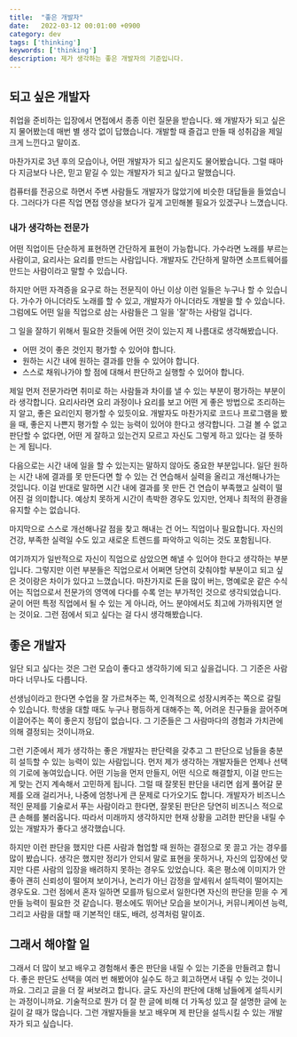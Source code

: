```yaml
---
title:  "좋은 개발자"
date:   2022-03-12 00:01:00 +0900
category: dev
tags: ['thinking']
keywords: ['thinking']
description: 제가 생각하는 좋은 개발자의 기준입니다.
---
```


## 되고 싶은 개발자

취업을 준비하는 입장에서 면접에서 종종 이런 질문을 받습니다.
왜 개발자가 되고 싶은지 물어봤는데 매번 별 생각 없이 답했습니다.
개발할 때 즐겁고 만들 때 성취감을 제일 크게 느낀다고 말이죠.

마찬가지로 3년 후의 모습이나, 어떤 개발자가 되고 싶은지도 물어봤습니다.
그럴 때마다 지금보다 나은, 믿고 맡길 수 있는 개발자가 되고 싶다고 말했습니다.

컴퓨터를 전공으로 하면서 주변 사람들도 개발자가 많았기에 비슷한 대답들을 들었습니다.
그러다가 다른 직업 면접 영상을 보다가 깊게 고민해볼 필요가 있겠구나 느꼈습니다.

### 내가 생각하는 전문가

어떤 직업이든 단순하게 표현하면 간단하게 표현이 가능합니다.
가수라면 노래를 부르는 사람이고, 요리사는 요리를 만드는 사람입니다.
개발자도 간단하게 말하면 소프트웨어를 만드는 사람이라고 말할 수 있습니다.

하지만 어떤 자격증을 요구로 하는 전문직이 아닌 이상 이런 일들은 누구나 할 수 있습니다.
가수가 아니더라도 노래를 할 수 있고, 개발자가 아니더라도 개발을 할 수 있습니다.
그럼에도 어떤 일을 직업으로 삼는 사람들은 그 일을 '잘'하는 사람일 겁니다.

그 일을 잘하기 위해서 필요한 것들에 어떤 것이 있는지 제 나름대로 생각해봤습니다.

- 어떤 것이 좋은 것인지 평가할 수 있어야 합니다.
- 원하는 시간 내에 원하는 결과를 만들 수 있어야 합니다.
- 스스로 채워나가야 할 점에 대해서 판단하고 실행할 수 있어야 합니다.

제일 먼저 전문가라면 취미로 하는 사람들과 차이를 낼 수 있는 부분이 평가하는 부분이라 생각합니다.
요리사라면 요리 과정이나 요리를 보고 어떤 게 좋은 방법으로 조리하는지 알고, 좋은 요리인지 평가할 수 있듯이요.
개발자도 마찬가지로 코드나 프로그램을 봤을 때, 좋은지 나쁜지 평가할 수 있는 능력이 있어야 한다고 생각합니다.
그걸 볼 수 없고 판단할 수 없다면, 어떤 게 잘하고 있는건지 모르고 자신도 그렇게 하고 있다는 걸 뜻하는 게 됩니다.

다음으로는 시간 내에 일을 할 수 있는지는 말하지 않아도 중요한 부분입니다.
일단 원하는 시간 내에 결과를 못 만든다면 할 수 있는 건 연습해서 실력을 올리고 개선해나가는 것입니다.
이걸 반대로 말하면 시간 내에 결과를 못 만든 건 연습이 부족했고 실력이 떨어진 걸 의미합니다.
예상치 못하게 시간이 촉박한 경우도 있지만, 언제나 최적의 환경을 유지할 수는 없습니다.

마지막으로 스스로 개선해나갈 점을 찾고 해내는 건 어느 직업이나 필요합니다.
자신의 건강, 부족한 실력일 수도 있고 새로운 트렌드를 파악하고 익히는 것도 포함됩니다.

여기까지가 일반적으로 자신이 직업으로 삼았으면 해낼 수 있어야 한다고 생각하는 부분입니다.
그렇지만 이런 부분들은 직업으로서 어쩌면 당연히 갖춰야할 부분이고 되고 싶은 것이랑은 차이가 있다고 느꼈습니다.
마찬가지로 돈을 많이 버는, 명예로운 같은 수식어는 직업으로서 전문가의 영역에 다다를 수록 얻는 부가적인 것으로 생각되었습니다.
굳이 어떤 특정 직업에서 될 수 있는 게 아니라, 어느 분야에서도 최고에 가까워지면 얻는 것이요.
그런 점에서 되고 싶다는 걸 다시 생각해봤습니다.

## 좋은 개발자

일단 되고 싶다는 것은 그런 모습이 좋다고 생각하기에 되고 싶을겁니다.
그 기준은 사람마다 너무나도 다릅니다.

선생님이라고 한다면 수업을 잘 가르쳐주는 쪽, 인격적으로 성장시켜주는 쪽으로 갈릴 수 있습니다.
학생을 대할 때도 누구나 평등하게 대해주는 쪽, 어려운 친구들을 끌어주며 이끌어주는 쪽이 좋은지 정답이 없습니다.
그 기준들은 그 사람마다의 경험과 가치관에 의해 결정되는 것이니까요.

그런 기준에서 제가 생각하는 좋은 개발자는 판단력을 갖추고 그 판단으로 남들을 충분히 설득할 수 있는 능력이 있는 사람입니다.
먼저 제가 생각하는 개발자들은 언제나 선택의 기로에 놓여있습니다.
어떤 기능을 먼저 만들지, 어떤 식으로 해결할지, 이걸 만드는 게 맞는 건지 계속해서 고민하게 됩니다.
그럴 때 잘못된 판단을 내리면 쉽게 풀어갈 문제를 오래 걸리거나, 나중에 엄청나게 큰 문제로 다가오기도 합니다.
개발자가 비즈니스적인 문제를 기술로서 푸는 사람이라고 한다면, 잘못된 판단은 당연히 비즈니스 적으로 큰 손해를 불러옵니다.
따라서 미래까지 생각하지만 현재 상황을 고려한 판단을 내릴 수 있는 개발자가 좋다고 생각했습니다.

하지만 이런 판단을 했지만 다른 사람과 협업할 때 원하는 결정으로 못 끌고 가는 경우를 많이 봤습니다.
생각은 했지만 정리가 안되서 말로 표현을 못하거나, 자신의 입장에선 맞지만 다른 사람의 입장을 배려하지 못하는 경우도 있었습니다.
혹은 평소에 이미지가 안좋아 괜히 신뢰성이 떨어져 보이거나, 논리가 아닌 감정을 앞세워서 설득력이 떨어지는 경우도요.
그런 점에서 혼자 일하면 모를까 팀으로서 일한다면 자신의 판단을 믿을 수 게 만들 능력이 필요한 것 같습니다.
평소에도 뛰어난 모습을 보이거나, 커뮤니케이션 능력, 그리고 사람을 대할 때 기본적인 태도, 배려, 성격처럼 말이죠.

## 그래서 해야할 일

그래서 더 많이 보고 배우고 경험해서 좋은 판단을 내릴 수 있는 기준을 만들려고 합니다.
좋은 판단도 선택을 여러 번 해봤어야 실수도 하고 회고하면서 내릴 수 있는 것이니까요.
그리고 글을 더 잘 써보려고 합니다. 글도 자신의 판단에 대해 남들에게 설득시키는 과정이니까요.
기술적으로 뭔가 더 잘 한 글에 비해 더 가독성 있고 잘 설명한 글에 눈길이 갈 때가 많습니다.
그런 개발자들을 보고 배우며 제 판단을 설득시킬 수 있는 개발자가 되고 싶습니다.